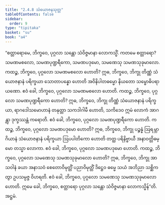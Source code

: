 ```yaml
---
title: "2.4.8 သံယောဇနသုတ္တ"
tableOfContents: false
sidebar:
  order: 9
type: "tipitaka"
basket: "su"
book: "a4"
---
```



<DynamicBreadcrumb />

<Division number="88" book="a4">

<Paragraph number="597" book="a4">
“စတ္တာရောမေ, ဘိက္ခဝေ, ပုဂ္ဂလာ သန္တော သံဝိဇ္ဇမာနာ လောကသ္မိံ. ကတမေ စတ္တာရော? သမဏမစလော, သမဏပုဏ္ဍရီကော, သမဏပဒုမော, သမဏေသု သမဏသုခုမာလော.
</Paragraph>

<Paragraph number="598" book="a4">
ကထဉ္စ, ဘိက္ခဝေ, ပုဂ္ဂလော သမဏမစလော ဟောတိ? ဣဓ, ဘိက္ခဝေ, ဘိက္ခု တိဏ္ဏံ သံယောဇနာနံ ပရိက္ခယာ သောတာပန္နော ဟောတိ အဝိနိပါတဓမ္မော နိယတော သမ္ဗောဓိပရာယဏော. ဧဝံ ခေါ, ဘိက္ခဝေ, ပုဂ္ဂလော သမဏမစလော ဟောတိ.
</Paragraph>

<Paragraph number="599" book="a4">
ကထဉ္စ, ဘိက္ခဝေ, ပုဂ္ဂလော သမဏပုဏ္ဍရီကော ဟောတိ? ဣဓ, ဘိက္ခဝေ, ဘိက္ခု တိဏ္ဏံ သံယောဇနာနံ ပရိက္ခယာ, ရာဂဒေါသမောဟာနံ တနုတ္တာ သကဒါဂါမီ ဟောတိ, သကိဒေဝ ဣမံ လောကံ အာဂန္တွာ ဒုက္ခဿန္တံ ကရောတိ. ဧဝံ ခေါ, ဘိက္ခဝေ, ပုဂ္ဂလော သမဏပုဏ္ဍရီကော ဟောတိ.
</Paragraph>

<Paragraph number="600" book="a4">
ကထဉ္စ, ဘိက္ခဝေ, ပုဂ္ဂလော သမဏပဒုမော ဟောတိ? ဣဓ, ဘိက္ခဝေ, ဘိက္ခု ပဉ္စန္နံ ဩရမ္ဘာဂိယာနံ သံယောဇနာနံ ပရိက္ခယာ ဩပပါတိကော ဟောတိ တတ္ထ ပရိနိဗ္ဗာယီ အနာဝတ္တိဓမ္မော တသ္မာ လောကာ. ဧဝံ ခေါ, ဘိက္ခဝေ, ပုဂ္ဂလော သမဏပဒုမော ဟောတိ.
</Paragraph>

<Paragraph number="601" book="a4">
ကထဉ္စ, ဘိက္ခဝေ, ပုဂ္ဂလော သမဏေသု သမဏသုခုမာလော ဟောတိ? ဣဓ, ဘိက္ခဝေ, ဘိက္ခု အာသဝါနံ ခယာ အနာသဝံ စေတောဝိမုတ္တိံ ပညာဝိမုတ္တိံ ဒိဋ္ဌေဝ ဓမ္မေ သယံ အဘိညာ သစ္ဆိကတွာ ဥပသမ္ပဇ္ဇ ဝိဟရတိ. ဧဝံ ခေါ, ဘိက္ခဝေ, ပုဂ္ဂလော သမဏေသု သမဏသုခုမာလော ဟောတိ. ဣမေ ခေါ, ဘိက္ခဝေ, စတ္တာရော ပုဂ္ဂလာ သန္တော သံဝိဇ္ဇမာနာ လောကသ္မိန်”တိ.

</Paragraph>
</Division>

<Paragraph number="602" type="center" book="a4">
အဋ္ဌမံ.
</Paragraph>